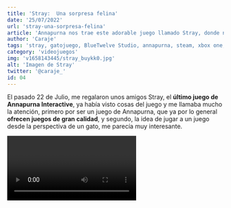 ```yaml
---
title: 'Stray:  Una sorpresa felina'
date: '25/07/2022'
url: 'stray-una-sorpresa-felina' 
article: 'Annapurna nos trae este adorable juego llamado Stray, donde nos situaremos en el punto de vista de un gato'
author: 'Caraje'
tags: 'stray, gatojuego, BlueTwelve Studio, annapurna, steam, xbox one, ps5'
category: 'videojuegos'
img: 'v1658143445/stray_buykk0.jpg'
alt: 'Imagen de Stray'
twitter: '@caraje_'
id: 04
---
```



El pasado 22 de Julio, me regalaron unos amigos Stray, el **último juego de Annapurna Interactive**, ya había visto cosas del juego y me llamaba mucho la atención, primero por ser un juego de Annapurna, que ya por lo general **ofrecen juegos de gran calidad**, y segundo, la idea de jugar a un juego desde la perspectiva de un gato, me parecía muy interesante.

<Video episode='4uP2MyUL49s' />

No sabía muy bien qué esperar del juego, por lo general, cuando me llama la atención un juego, paso a no saturarme de videos e información, ya que acabas sabiendo más de lo esperado o te genera una serie de expectativas que al final no se cumplen, asi que la idea era sorprenderme desde el primer minuto.

El juego arranca con un pequeño gato que está con su familia explorando el mundo natural, hasta que desgraciadamente se ven obligados a separarse, es cuando comienza nuestra aventura, **acabaremos en una ciudad que ha sido invadida por la naturaleza y sus únicos habitantes son robots que hacen su vida natural**, también descubriremos que las afueras de la ciudad se ha propagado una plaga que mantiene a estos robots encerrados y temerosos de la vida en el exterior.


En esta ciudad conoceremos a sus diferentes habitantes y se nos propondrán diferentes puzzles para poder continuar con la historia, de la cual no voy a contar mas por eso de los spoilers. 

La principal característica del juego, es **interactuar con el entorno como si fuéramos un gato**, y realmente es algo que han logrado realmente bien, al poco de empezar a jugar, **sin darte cuenta es como si empezaras a pensar como un gato**, solo ves sitios a los que poder subirse, cosas que tirar, en fin, las cosas habituales de un gato.

<Imagen img='/v1658777281/stray1_x82hoa.webp' alt='Stray gato' />

Aunque he de reconocer que **los puzzles que nos plantean son bastante sencillos**, difícilmente te van a plantear un reto a la hora de jugar donde te veas atascado durante un montón de minutos, en realidad salvo un par de tramos es un juego bastante pasillero, algo que no es del todo malo, tampoco es que tengas unas mecánicas que puedan dar mucho más juego.

Estas básicamente se limitan a moverte por sitios, coger cosas, saltar a lugares y traer y llevar cosas, mecánicas sencillas, pero que **los desarrolladores han sabido explotar perfectamente**, y que como el juego tampoco es largo, aproximadamente he tardado unas 6 horas en pasarlo, jugando despacito, tampoco se hacen pesadas.

Visualmente es un juego tremendamente bonito, incluso en esas ciudades abandonadas por las que nos movemos, **el trabajo de iluminación y texturas es más que satisfactorio y las animaciones del protagonista felino, son realmente buenas**, se nota que han dedicado mucho tiempo a pulir estos apartados.

Los personajes que nos encontramos, la mayoría serán un poco tipo NPC que no aporta nada, pero los 2 o 3 que hay, han logrado darles una gran personalidad e incluso puedes empatizar con ellos.

En la parte negativa del juego, tengo que decir que aunque el juego esta muy bien optimizado (juegue en la versión de Steam para PC) tiene algunos bajones de FPS esporádicos, nada preocupante ni que afecten a la experiencia de juego.

<Imagen img='/v1658777281/stray2_upzrrg.webp' alt='stray gato b12' />

Tambien me saco un poco la historia **algunos puzzles, me habría gustado que fueras lo máximo posible un gato**, sin embargo, hay puzzles donde claramente no los haría nunca un gato, quizás si en lugar de hacer ciertas acciones con el gato, las hiciera el pequeño robotito que nos acompaña, habría mejorado el resultado final.

Resumiendo, he disfrutado del juego, más de lo que esperaba y **una vez Annapurna han logrado traernos un gran juego que disfrutarán tanto jugadores más experimentados, como jugadores que no son tan habituales** y eso en mi opinión, solo habla bien del trabajo de la gente de BlueTwelve Studio

No puedo hacer otra cosa más que recomendar jugarlo, seguro que no os arrepentís de darle la oportunidad.


<Imagen img='v1658777281/stray3_tewvyj.webp' alt='stray esperando' />